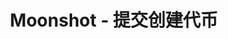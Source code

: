 ---
title: 'Moonshot - 提交创建代币'
openapi: '/cn/api-reference/openapi-cn.json POST /v1/solana/moonshot/submitCreateToken'
---